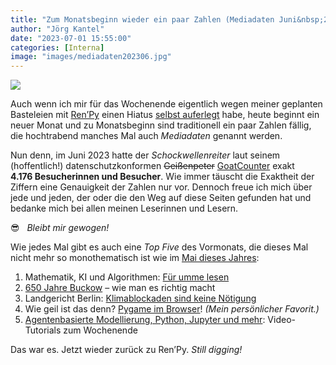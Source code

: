 ```yaml
---
title: "Zum Monatsbeginn wieder ein paar Zahlen (Mediadaten Juni&nbsp;2023"
author: "Jörg Kantel"
date: "2023-07-01 15:55:00"
categories: [Interna]
image: "images/mediadaten202306.jpg"
---
```


[![](images/mediadaten202306-b.jpg)](https://www.flickr.com/photos/schockwellenreiter/53014714311/)

Auch wenn ich mir für das Wochenende eigentlich wegen meiner geplanten Basteleien mit [Ren'Py](http://cognitiones.kantel-chaos-team.de/multimedia/spieleprogrammierung/renpy.html) einen Hiatus [selbst auferlegt](https://kantel.github.io/posts/2023063001_renpy_tutorials/) habe, heute beginnt ein neuer Monat und zu Monatsbeginn sind traditionell ein paar Zahlen fällig, die hochtrabend manches Mal auch *Mediadaten* genannt werden.

Nun denn, im Juni 2023 hatte der *Schockwellenreiter* laut seinem (hoffentlich!) datenschutzkonformen ~~Geißenpeter~~ [GoatCounter](https://www.goatcounter.com/) exakt **4.176&nbsp;Besucherinnen und Besucher**. Wie immer täuscht die Exaktheit der Ziffern eine Genauigkeit der Zahlen nur vor. Dennoch freue ich mich über jede und jeden, der oder die den Weg auf diese Seiten gefunden hat und bedanke mich bei allen meinen Leserinnen und Lesern.

😎 &nbsp; *Bleibt mir gewogen!*

Wie jedes Mal gibt es auch eine *Top Five* des Vormonats, die dieses Mal nicht mehr so monothematisch ist wie im [Mai dieses Jahres](https://kantel.github.io/posts/2023060101_mediadaten_mai_2023/):

1. Mathematik, KI und Algorithmen: [Für umme lesen](https://kantel.github.io/posts/2023061201_umme_lesen/)
2. [650 Jahre Buckow](https://kantel.github.io/posts/2023060301_buckow_650/) – wie man es richtig macht
3. Landgericht Berlin: [Klimablockaden sind keine Nötigung](https://kantel.github.io/posts/2023061502_klimanlockaden_sind_keine_noetigung/)
4. Wie geil ist das denn? [Pygame im Browser](https://kantel.github.io/posts/2023060501_pygame_im_browser/)! *(Mein persönlicher Favorit.)*
5. [Agentenbasierte Modellierung, Python, Jupyter und mehr](https://kantel.github.io/posts/2023060202_abm_jupyter_and_more/): Video-Tutorials zum Wochenende

Das war es. Jetzt wieder zurück zu Ren'Py. *Still digging!*